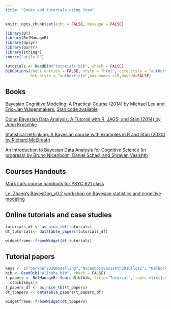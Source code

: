 ```yaml
---
title: "Books and tutorials using Stan"
---
```


```r
knitr::opts_chunk$set(echo = FALSE, message = FALSE)
```


```r
library(DT)
library(RefManageR)
library(dplyr)
library(purrr)
library(stringr) 
source("utils.R")
```
```r
tutorials <- ReadBib("tutorials.bib", check = FALSE)
BibOptions(check.entries = FALSE, style = "html", cite.style = "authortitle",
           bib.style = "authortitle",max.names =10,dashed=FALSE)
```

## Books

[Bayesian Cognitive Modeling: A Practical Course (2014) by Michael Lee and Eric-Jan Wagenmakers.](https://bayesmodels.com/) [Stan code available](https://github.com/stan-dev/example-models/tree/master/Bayesian_Cognitive_Modeling)

[Doing Bayesian Data Analysis: A Tutorial with R, JAGS, and Stan  (2014) by John Kruschke](https://sites.google.com/site/doingbayesiandataanalysis/)

[Statistical rethinking: A Bayesian course with examples in R and Stan (2020) by Richard McElreath](https://xcelab.net/rm/statistical-rethinking/)

[An Introduction to Bayesian Data Analysis for Cognitive Science (in progress) by Bruno Nicenboim, Daniel Schad, and Shravan Vasishth](https://vasishth.github.io/bayescogsci/)


## Courses Handouts

[Mark Lai's course handouts for PSYC 621 class](https://bookdown.org/marklhc/notes_bookdown/)

[Lei Zhang's BayesCog_v0.2 workshop on Bayesian statistics and cognitive modeling](https://github.com/lei-zhang/BayesCog_v0.2)

## Online tutorials and case studies

```r
tutorials_df <- as_nice_tbl(tutorials)
dt_tutorials<- datatable_papers(tutorials_df) 
```
```r
widgetframe::frameWidget(dt_tutorials)
```

## Tutorial papers  
 
```r
keys <- c("burkner2020modelling","NicenboimVasishth2016llcII", "Nalborczyk2019")
bib <- ReadBib("allpubs.bib", check = FALSE)
t_papers <- RefManageR::SearchBib(bib, title="Tutorial", .opts =list(use.regex = TRUE, ignore.case=TRUE)) %>%
  c(bib[keys])
t_papers_df <- as_nice_tbl(t_papers)
dt_tpapers <- datatable_papers(t_papers_df)

```
```r
widgetframe::frameWidget(dt_tpapers)
```
